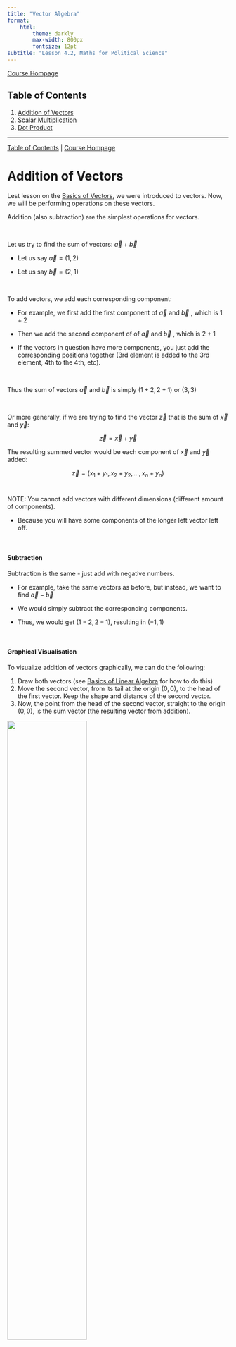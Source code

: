 ```yaml
---
title: "Vector Algebra"
format:
    html:
        theme: darkly
        max-width: 800px
        fontsize: 12pt
subtitle: "Lesson 4.2, Maths for Political Science"
---
```


[Course Hompage](https://politicalscience.github.io/math)

## Table of Contents {#contents}

1.  [Addition of Vectors](#addition)
2.  [Scalar Multiplication](#scalar)
3.  [Dot Product](#dot)

------------------------------------------------------------------------

[Table of Contents](#contents) \| [Course Hompage](https://politicalscience.github.io/math)

# Addition of Vectors {#addition}

Lest lesson on the [Basics of Vectors](https://politicalscience.github.io/math/4-1.html), we were introduced to vectors. Now, we will be performing operations on these vectors.

Addition (also subtraction) are the simplest operations for vectors.

<br />

Let us try to find the sum of vectors: $\overrightarrow{a} + \overrightarrow{b}$

-   Let us say $\overrightarrow{a} = (1, 2)$

-   Let us say $\overrightarrow{b} = (2,1)$

<br />

To add vectors, we add each corresponding component:

-   For example, we first add the first component of $\overrightarrow{a}$ and $\overrightarrow{b}$ , which is $1+2$

-   Then we add the second component of of $\overrightarrow{a}$ and $\overrightarrow{b}$ , which is $2+1$

-   If the vectors in question have more components, you just add the corresponding positions together (3rd element is added to the 3rd element, 4th to the 4th, etc).

<br />

Thus the sum of vectors $\overrightarrow{a}$ and $\overrightarrow{b}$ is simply $(1+2, 2+1)$ or $(3,3)$

<br />

Or more generally, if we are trying to find the vector $\overrightarrow{z}$ that is the sum of $\overrightarrow{x}$ and $\overrightarrow{y}$:

$$
\overrightarrow{z} = \overrightarrow{x} + \overrightarrow{y}
$$

The resulting summed vector would be each component of $\overrightarrow{x}$ and $\overrightarrow{y}$ added:

$$
\overrightarrow{z} = (x_1 + y_1, x_2 + y_2,..., x_n + y_n)
$$ <br />

NOTE: You cannot add vectors with different dimensions (different amount of components).

-   Because you will have some components of the longer left vector left off.

<br />

#### Subtraction

Subtraction is the same - just add with negative numbers.

-   For example, take the same vectors as before, but instead, we want to find $\overrightarrow{a} - \overrightarrow{b}$

-   We would simply subtract the corresponding components.

-   Thus, we would get $(1-2, 2-1)$, resulting in $(-1, 1)$

<br />

#### Graphical Visualisation

To visualize addition of vectors graphically, we can do the following:

1.  Draw both vectors (see [Basics of Linear Algebra](https://politicalscience.github.io/math/4-1.html) for how to do this)
2.  Move the second vector, from its tail at the origin $(0,0)$, to the head of the first vector. Keep the shape and distance of the second vector.
3.  Now, the point from the head of the second vector, straight to the origin $(0,0)$, is the sum vector (the resulting vector from addition).

![](vector-addition.png){width="60%"}

<br />

------------------------------------------------------------------------

[Table of Contents](#contents) \| [Course Hompage](https://politicalscience.github.io/math)

# Scalar Multiplication {#scalar}

Scalar multiplication is when we multiply a vector by a scalar (see [Basics of Vectors](https://politicalscience.github.io/math/4-1.html) for a refresher):

-   Remember, a vector is a combination of scalars

-   A scalar is a single component/element, like a single number.

Let us try to find the product of the vector $\overrightarrow{a}$ and scalar $c$:

-   Where $\overrightarrow{a}$ is the 2 dimensional vector $(1, 2)$

-   And $c$ is the scalar number $4$

<br />

To do a scalar times a vector, we take every component of the vector, and multiply it by the scalar

-   For example, the first component of $\overrightarrow{a}$ is $1$, so we multiply it by the scalar of $4$ to get $4$

-   Then, we take the second component of $\overrightarrow{a}, 2$, and multiply it by the scalar of $4$ to get $8$

Our resulting vector is thus $(1*4, 2*4)$, or $(4, 8)$

<br />

The same is with negative numbers - just multiply each component of the vector with the scalar.

<br />

So more generally, if we want to find the product vector $\overrightarrow{e}$ of the product of vector $\overrightarrow{a}$ and scalar $c$:

$$
\overrightarrow{e} = c*\overrightarrow{a}
$$

The resulting product $\overrightarrow{e}$ would be each component of vector $\overrightarrow{a}$ being multiplied by the scalar:

$$
\overrightarrow{e} = (c*a_1, c*a_2, ..., c*a_n)
$$

<br />

#### Graphical Visualisation

When we multiply a vector by a scalar, we simply extend/shorten the vector:

-   If we multiply by 2, then the vector becomes twice as long (with the same direction/angle in regard to the origin).

-   If we multiply by 0.2, then the vector becomes half as long (with the same direction/angle in regard to the origin).

-   The only exception is a negative scalar, which "flips" the direction in respect to the origin (exactly mirrored from the previous vector).

This is different then adding vectors, where we often end up in different directions.

<br />

#### Normalisation of Vectors

In the last lecture on the [Basics of Vectors](https://politicalscience.github.io/math/4-1.html), we talked about the length/norm of a vector.

-   The length/norm is a number - a scalar

To normalise a vector, we simply multiply the vector by the norm scalar.

-   We do this so the length of a normalised vector is 1.

<br />

------------------------------------------------------------------------

[Table of Contents](#contents) \| [Course Hompage](https://politicalscience.github.io/math)

# Dot Product {#dot}

There are many ways to do and think about vector multiplication. This lesson focuses on **scalar product/dot product**, as it is most useful for political science.

-   Scalar Product/Dot Product produces an output of a scalar, not a vector.

<br />

The scalar/dot product is notated with a dot (hence why it is called a dot product): $\overrightarrow{a} \cdot \overrightarrow{b}$. It is defined mathematically as:

$$
\overrightarrow{a} \cdot \overrightarrow{b} = \sum\limits_i a_i b_i = a_1 b_1 + a_2 b_2 + ... + a_n b_n
$$

<br />

Or in more intuitive terms:

-   Take each component of $\overrightarrow{a}$ and $\overrightarrow{b}$, and multiply them together.

-   Do this for every component of $\overrightarrow{a}$ and $\overrightarrow{b}$

-   Sum all the products together to get the dot product.

<br />

#### Example

For example, take the following two vectors:

-   $\overrightarrow{a}$ is the 2 dimensional vector: $(1, 2)$

-   $\overrightarrow{b}$ is the 2 dimensional vector: $(2,1)$

Let us find the dot product $\overrightarrow{a} \cdot \overrightarrow{b}$

<br />

First, let us multiply each respective component of $\overrightarrow{a}$ and $\overrightarrow{b}$

-   The first component multiplied is $1*2=2$

-   The second component multiplied is $2*1=2$

<br />

Now, let us find the sum of all the component products:

$$
2+2 =4
$$

Thus, 4 is the dot product of $\overrightarrow{a}$ and $\overrightarrow{b}$

<br />

#### Interpretation of Dot Product

The point of a dot product is to look at projection:

-   Pretend that vector $\overrightarrow{a}$ is a horizontal vector (as shown below in the figure).

    -   It doesn't have to be horizontal, but it is easier to explain when showcasing the example.

-   Vector $\overrightarrow{b}$ is at some angle to vector $\overrightarrow{a}$

-   Vector $\overrightarrow{b}$ will cast a "shadow" on vector $\overrightarrow{a}$ (see figure below, where the part of vector $\overrightarrow{a}$ is marked in braces).

-   The dot product shows this.

The figure below will illustrate this more clearly - the part of $\overrightarrow{a}$ in braces is the projection or dot product:

![](dotproduct.png){width="60%"}

<br />

Using trigonometry, we know the following is true (remember, double bars mean length/norm of a vector):

$$
\overrightarrow{a} \cdot \overrightarrow{b} = ( ||\overrightarrow{b}|| \cos{\theta}) * ||\overrightarrow{a} ||
$$

<br />

This is important in knowing if the vectors are perpendicular to each other:

-   If angle $\theta=90$, $\cos \theta = 0$, and thus the dot product is 0.

-   This makes sense - there would be no "shadow" or projection if vector $\overrightarrow{b}$ was perpendicular to vector $\overrightarrow{a}$

<br />

This is useful, as two vectors that represent variables, that have minimal projection, mean that the two variables aren't very related to each other.

-   We don't want our independent variables to measure the same things. This causes the issue of multicollinearity.

<br />

------------------------------------------------------------------------

[Table of Contents](#contents) \| [Course Hompage](https://politicalscience.github.io/math)